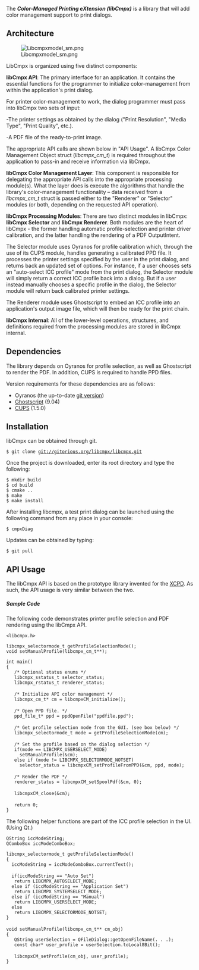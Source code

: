 The '''''Color-Managed Printing eXtension (libCmpx)''''' is a library that will add color management support to print dialogs.  

== Architecture ==

[[Image:Libcmpxmodel sm.png]] 

LibCmpx is organized using five distinct components:

'''libCmpx API''': The primary interface for an application.  It contains the essential functions for the programmer to initialize color-management from within the application's print dialog.

For printer color-management to work, the dialog programmer must pass into libCmpx two sets of input:

-The printer settings as obtained by the dialog ("Print Resolution", "Media Type", "Print Quality", etc.).

-A PDF file of the ready-to-print image.

The appropriate API calls are shown below in "API Usage". A libCmpx Color Management Object struct (''libcmpx_cm_t'') is required throughout the application to pass-in and receive information via libCmpx. 

'''libCmpx Color Management Layer''': This component is responsible for delegating the appropriate API calls into the appropriate processing module(s).  What the layer does is execute the algorithms that handle the library's color-management functionality – data received from a ''libcmpx_cm_t'' struct is passed either to the "Renderer" or "Selector" modules (or both, depending on the requested API operation).

'''libCmpx Processing Modules''': There are two distinct modules in libCmpx: '''libCmpx Selector''' and '''libCmpx Renderer'''.  Both modules are the heart of libCmpx - the former handling automatic profile-selection and printer driver calibration, and the latter handling the rendering of a PDF OutputIntent.  

The Selector module uses Oyranos for profile calibration which, through the use of its CUPS module, handles generating a calibrated PPD file. It processes the printer settings specified by the user in the print dialog, and returns back an updated set of options. For instance, if a user chooses sets an "auto-select ICC profile" mode from the print dialog, the Selector module will simply return a correct ICC profile back into a dialog.  But if a user instead manually chooses a specific profile in the dialog, the Selector module will return back calibrated printer settings.

The Renderer module uses Ghostscript to embed an ICC profile into an application's output image file, which will then be ready for the print chain.

'''libCmpx Internal''': All of the lower-level operations, structures, and definitions required from the processing modules are stored in libCmpx internal.

== Dependencies ==

The library depends on Oyranos for profile selection, as well as Ghostscript to render the PDF.  In addition, CUPS is required to handle PPD files.

Version requirements for these dependencies are as follows:

* Oyranos (the up-to-date [http://www.oyranos.org/wiki/index.php?title=Oyranos/git git version])
* [http://pages.cs.wisc.edu/~ghost/ Ghostscript] (9.04)
* [http://www.cups.org/software.php CUPS] (1.5.0)

== Installation ==

libCmpx can be obtained through git.

 $ git clone git://gitorious.org/libcmpx/libcmpx.git

Once the project is downloaded, enter its root directory and type the following:

 $ mkdir build
 $ cd build
 $ cmake ..
 $ make
 $ make install

After installing libcmpx, a test print dialog can be launched using the following command from any place in your console:

 $ cmpxDiag

Updates can be obtained by typing:

 $ git pull

== API Usage ==

The libCmpx API is based on the prototype library invented for the [http://www.oyranos.org/wiki/index.php?title=XCPD#API_Usage XCPD].  As such, the API usage is very similar between the two.

===== Sample Code =====

The following code demonstrates printer profile selection and PDF rendering using the libCmpx API.

 <libcmpx.h>

 libcmpx_selectormode_t getProfileSelectionMode();
 void setManualProfile(libcmpx_cm_t**);

 int main()
 {
    /* Optional status enums */
    libcmpx_sstatus_t selector_status;
    libcmpx_rstatus_t renderer_status;
 
    /* Initialize API color management */
    libcmpx_cm_t* cm = libcmpxCM_initialize();     
 
    /* Open PPD file. */
    ppd_file_t* ppd = ppdOpenFile("ppdfile.ppd");
 
    /* Get profile selection mode from the GUI. (see box below) */
    libcmpx_selectormode_t mode = getProfileSelectionMode(cm); 
 
    /* Set the profile based on the dialog selection */
    if(mode == LIBCMPX_USERSELECT_MODE)
      setManualProfile(&cm);
    else if (mode != LIBCMPX_SELECTORMODE_NOTSET)
      selector_status = libcmpxCM_setProfileFromPPD(&cm, ppd, mode);
 
    /* Render the PDF */
    renderer_status = libcmpxCM_setSpoolPdf(&cm, 0);
 
    libcmpxCM_close(&cm);
 
    return 0;
 }


The following helper functions are part of the ICC profile selection in the UI. (Using Qt.)

 QString iccModeString;
 QComboBox iccModeComboBox;

 libcmpx_selectormode_t getProfileSelectionMode()
 {
   iccModeString = iccModeComboBox.currentText(); 
 
   if(iccModeString == "Auto Set")
    return LIBCMPX_AUTOSELECT_MODE;
   else if (iccModeString == "Application Set")
    return LIBCMPX_SYSTEMSELECT_MODE;
   else if (iccModeString == "Manual") 
    return LIBCMPX_USERSELECT_MODE; 
   else
    return LIBCMPX_SELECTORMODE_NOTSET;
 }
 
 void setManualProfile(libcmpx_cm_t** cm_obj)
 {
    QString userSelection = QFileDialog::getOpenFileName(. . .);
    const char* user_profile = userSelection.toLocal8Bit();
 
    libcmpxCM_setProfile(cm_obj, user_profile);  
 }